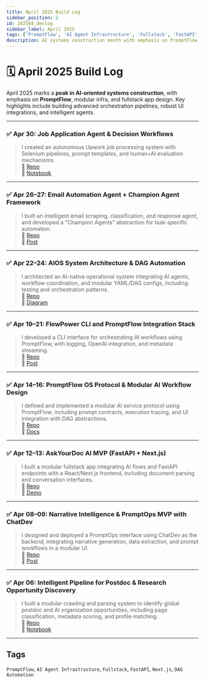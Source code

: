 ```yaml
---
title: April 2025 Build Log
sidebar_position: 2
id: 202504_devlog
sidebar_label: April 2025
tags: ['PromptFlow', 'AI Agent Infrastructure', 'Fullstack', 'FastAPI', 'Next.js', 'DAG Automation']
description: AI systems construction month with emphasis on PromptFlow, modular infra, and fullstack app design.
---
```


# 🗓️ April 2025 Build Log

April 2025 marks a **peak in AI-oriented systems construction**, with emphasis on **PromptFlow**, modular infra, and fullstack app design. Key highlights include building advanced orchestration pipelines, robust UI integrations, and intelligent agents.

---

### ✅ Apr 30: Job Application Agent & Decision Workflows

> I created an autonomous Upwork job processing system with Selenium pipelines, prompt templates, and human+AI evaluation mechanisms.  
> 🔗 [Repo](/repos/upwork-agentflow/)  
> 🔗 [Notebook](/repos/upwork-agentflow/job_decision_system.ipynb)

---

### ✅ Apr 26–27: Email Automation Agent + Champion Agent Framework

> I built an intelligent email scraping, classification, and response agent, and developed a "Champion Agents" abstraction for task-specific automation.  
> 🔗 [Repo](/repos/emailwatcher-agents/)  
> 🔗 [Post](https://example.com/email-as-a-platform)

---

### ✅ Apr 22–24: AIOS System Architecture & DAG Automation

> I architected an AI-native operational system integrating AI agents, workflow coordination, and modular YAML/DAG configs, including testing and orchestration patterns.  
> 🔗 [Repo](/repos/aios-dag/)  
> 🔗 [Diagram](/repos/aios-dag/aios_flow_map.png)

---

### ✅ Apr 19–21: FlowPower CLI and PromptFlow Integration Stack

> I developed a CLI interface for orchestrating AI workflows using PromptFlow, with logging, OpenAI integration, and metadata streaming.  
> 🔗 [Repo](/repos/flowpower-cli/)  
> 🔗 [Post](https://example.com/cli-first-ai-orchestration)

---

### ✅ Apr 14–16: PromptFlow OS Protocol & Modular AI Workflow Design

> I defined and implemented a modular AI service protocol using PromptFlow, including prompt contracts, execution tracing, and UI integration with DAG abstractions.  
> 🔗 [Repo](/repos/promptflow-os/)  
> 🔗 [Docs](/repos/promptflow-os/promptflow_protocol.md)

---

### ✅ Apr 12–13: AskYourDoc AI MVP (FastAPI + Next.js)

> I built a modular fullstack app integrating AI flows and FastAPI endpoints with a React/Next.js frontend, including document parsing and conversation interfaces.  
> 🔗 [Repo](/repos/askyourdoc-ai/)  
> 🔗 [Demo](https://askyourdoc.matuteiglesias.link)

---

### ✅ Apr 08–09: Narrative Intelligence & PromptOps MVP with ChatDev

> I designed and deployed a PromptOps interface using ChatDev as the backend, integrating narrative generation, data extraction, and prompt workflows in a modular UI.  
> 🔗 [Repo](/repos/promptops-mvp/)  
> 🔗 [Post](https://example.com/narrative-intelligence)

---

### ✅ Apr 06: Intelligent Pipeline for Postdoc & Research Opportunity Discovery

> I built a modular crawling and parsing system to identify global postdoc and AI organization opportunities, including page classification, metadata scoring, and profile matching.  
> 🔗 [Repo](/repos/opportunity-discovery-pipeline/)  
> 🔗 [Notebook](/repos/opportunity-discovery-pipeline/research_scraper_flow.ipynb)

---

## Tags

`PromptFlow`, `AI Agent Infrastructure`, `Fullstack`, `FastAPI`, `Next.js`, `DAG Automation`
